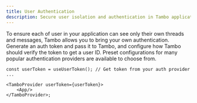 ```yaml
---
title: User Authentication
description: Secure user isolation and authentication in Tambo applications.
---
```


To ensure each of user in your application can see only their own threads and messages, Tambo allows you to bring your own authentication. Generate an auth token and pass it to Tambo, and configure how Tambo should verify the token to get a user ID. Preset configurations for many popular authentication providers are available to choose from.

```tsx
const userToken = useUserToken(); // Get token from your auth provider
...

<TamboProvider userToken={userToken}>
    <App/>
</TamboProvider>;
```


<LearnMore
  title="More about authentication"
  description="Learn how to use your auth system with Tambo"
  href="/docs/concept-details/user-authentication"
/>
